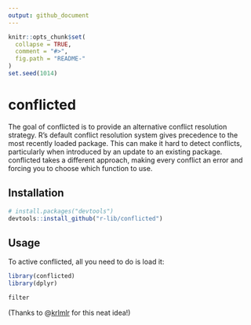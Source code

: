 ```yaml
---
output: github_document
---
```


<!-- README.md is generated from README.Rmd. Please edit that file -->

```r
knitr::opts_chunk$set(
  collapse = TRUE,
  comment = "#>",
  fig.path = "README-"
)
set.seed(1014)
```

# conflicted

The goal of conflicted is to provide an alternative conflict resolution strategy. R's default conflict resolution system gives precedence to the most recently loaded package. This can make it hard to detect conflicts, particularly when introduced by an update to an existing package. conflicted takes a different approach, making every conflict an error and forcing you to choose which function to use.

## Installation

```r
# install.packages("devtools")
devtools::install_github("r-lib/conflicted")
```

## Usage

To active conflicted, all you need to do is load it:

```r
library(conflicted)
library(dplyr)

filter
```

(Thanks to @[krlmlr](https://github.com/krlmlr) for this neat idea!)
